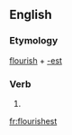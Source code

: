 ==English==

===Etymology===
[[flourish]] + [[-est]]

===Verb===
{{head|en|verb form}}

# {{en-archaic second-person singular of|flourish|lang=en}}

[[fr:flourishest]]